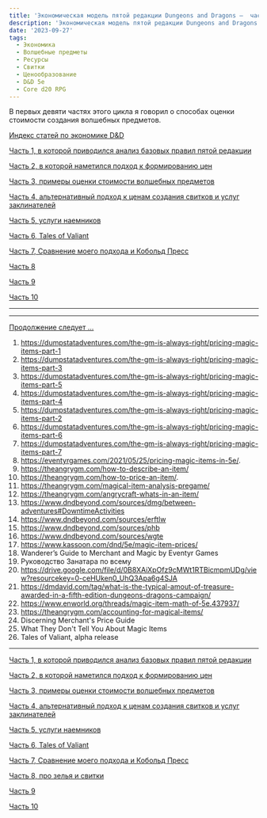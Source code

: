```yaml
---
title: 'Экономическая модель пятой редакции Dungeons and Dragons –  часть 10'
description: 'Экономическая модель пятой редакции Dungeons and Dragons –  часть 10'
date: '2023-09-27'
tags:
  - Экономика
  - Волшебные предметы
  - Ресурсы
  - Свитки
  - Ценообразование
  - D&D 5e
  - Core d20 RPG
---
```


В первых девяти частях этого цикла я говорил о способах оценки стоимости создания волшебных предметов.

[Индекс статей по экономике D&D](/posts/articles/index-economy)

[Часть 1, в которой приводился анализ базовых правил пятой редакции](/posts/articles/economy-dnd-model-1)

[Часть 2, в которой наметился подход к формированию цен](/posts/articles/economy-dnd-model-2)

[Часть 3, примеры оценки стоимости волшебных предметов](/posts/articles/economy-dnd-model-3)

[Часть 4, альтернативный подход к ценам создания свитков и услуг заклинателей](/posts/articles/economy-dnd-model-4)

[Часть 5, услуги наемников](/posts/articles/economy-dnd-model-5)

[Часть 6, Tales of Valiant](/posts/articles/economy-dnd-model-6)

[Часть 7, Сравнение моего подхода и Кобольд Пресс](/posts/articles/economy-dnd-model-7)

[Часть 8](/posts/articles/economy-dnd-model-8)

[Часть 9](/posts/articles/economy-dnd-model-9)

[Часть 10](/posts/articles/economy-dnd-model-10)

---

---

[Продолжение следует …](/posts/articles/economy-dnd-model-11)

1. https://dumpstatadventures.com/the-gm-is-always-right/pricing-magic-items-part-1
2. https://dumpstatadventures.com/the-gm-is-always-right/pricing-magic-items-part-3
3. https://dumpstatadventures.com/the-gm-is-always-right/pricing-magic-items-part-5
4. https://dumpstatadventures.com/the-gm-is-always-right/pricing-magic-items-part-4
5. https://dumpstatadventures.com/the-gm-is-always-right/pricing-magic-items-part-2
6. https://dumpstatadventures.com/the-gm-is-always-right/pricing-magic-items-part-6
7. https://dumpstatadventures.com/the-gm-is-always-right/pricing-magic-items-part-7
8. https://eventyrgames.com/2021/05/25/pricing-magic-items-in-5e/.
9. https://theangrygm.com/how-to-describe-an-item/
10. https://theangrygm.com/how-to-price-an-item/.
11. https://theangrygm.com/magical-item-analysis-pregame/
12. https://theangrygm.com/angrycraft-whats-in-an-item/
13. https://www.dndbeyond.com/sources/dmg/between-adventures#DowntimeActivities
14. https://www.dndbeyond.com/sources/erftlw
15. https://www.dndbeyond.com/sources/phb
16. https://www.dndbeyond.com/sources/wgte
17. https://www.kassoon.com/dnd/5e/magic-item-prices/
18. Wanderer’s Guide to Merchant and Magic by Eventyr Games
19. Руководство Занатара по всему
20. https://drive.google.com/file/d/0B8XAiXpOfz9cMWt1RTBicmpmUDg/view?resourcekey=0-ceHUken0_UhQ3Apa6g4SJA
21. https://dmdavid.com/tag/what-is-the-typical-amout-of-treasure-awarded-in-a-fifth-edition-dungeons-dragons-campaign/
22. https://www.enworld.org/threads/magic-item-math-of-5e.437937/
23. https://theangrygm.com/accounting-for-magical-items/
24. Discerning Merchant's Price Guide
25. What They Don't Tell You About Magic Items
26. Tales of Valiant, alpha release

---

[Часть 1, в которой приводился анализ базовых правил пятой редакции](/posts/articles/economy-dnd-model-1)

[Часть 2, в которой наметился подход к формированию цен](/posts/articles/economy-dnd-model-2)

[Часть 3, примеры оценки стоимости волшебных предметов](/posts/articles/economy-dnd-model-3)

[Часть 4, альтернативный подход к ценам создания свитков и услуг заклинателей](/posts/articles/economy-dnd-model-4)

[Часть 5, услуги наемников](/posts/articles/economy-dnd-model-5)

[Часть 6, Tales of Valiant](/posts/articles/economy-dnd-model-6)

[Часть 7, Сравнение моего подхода и Кобольд Пресс](/posts/articles/economy-dnd-model-7)

[Часть 8, про зелья и свитки](/posts/articles/economy-dnd-model-8)

[Часть 9](/posts/articles/economy-dnd-model-9)

[Часть 10](/posts/articles/economy-dnd-model-10)
